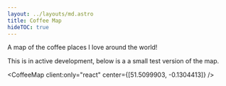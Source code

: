 ```yaml
---
layout: ../layouts/md.astro
title: Coffee Map
hideTOC: true
---
```



A map of the coffee places I love around the world!

This is in active development, below is a a small test version of the map.

<CoffeeMap client:only="react" center={[51.5099903, -0.1304413]} />
